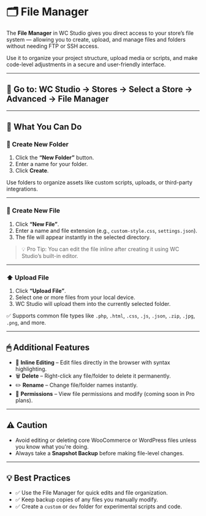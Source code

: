# 🗂️ File Manager

The **File Manager** in WC Studio gives you direct access to your store’s file system — allowing you to create, upload, and manage files and folders without needing FTP or SSH access.

Use it to organize your project structure, upload media or scripts, and make code-level adjustments in a secure and user-friendly interface.

---

## 📍 Go to: WC Studio → Stores → Select a Store → Advanced → File Manager

---

## 🧰 What You Can Do

### 📁 Create New Folder

1. Click the **“New Folder”** button.
2. Enter a name for your folder.
3. Click **Create**.

Use folders to organize assets like custom scripts, uploads, or third-party integrations.

---

### 📄 Create New File

1. Click **“New File”**.
2. Enter a name and file extension (e.g., `custom-style.css`, `settings.json`).
3. The file will appear instantly in the selected directory.

> 💡 Pro Tip: You can edit the file inline after creating it using WC Studio’s built-in editor.

---

### ⬆️ Upload File

1. Click **“Upload File”**.
2. Select one or more files from your local device.
3. WC Studio will upload them into the currently selected folder.

✅ Supports common file types like `.php`, `.html`, `.css`, `.js`, `.json`, `.zip`, `.jpg`, `.png`, and more.

---

## 🖱 Additional Features

- 📝 **Inline Editing** – Edit files directly in the browser with syntax highlighting.
- 🗑 **Delete** – Right-click any file/folder to delete it permanently.
- ✏️ **Rename** – Change file/folder names instantly.
- 🔐 **Permissions** – View file permissions and modify (coming soon in Pro plans).

---

## ⚠️ Caution

- Avoid editing or deleting core WooCommerce or WordPress files unless you know what you're doing.
- Always take a **Snapshot Backup** before making file-level changes.

---

## 💡 Best Practices

- ✅ Use the File Manager for quick edits and file organization.
- ✅ Keep backup copies of any files you manually modify.
- ✅ Create a `custom` or `dev` folder for experimental scripts and code.